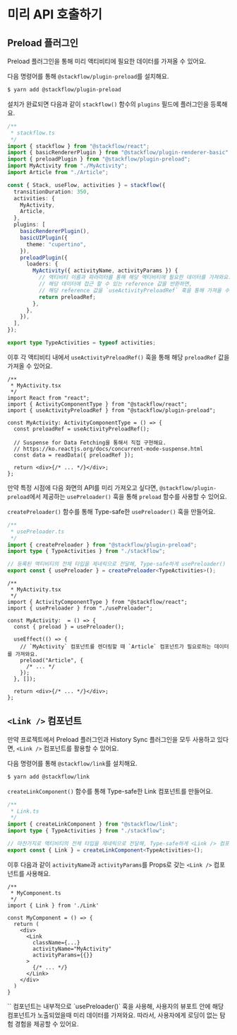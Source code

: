 
# 미리 API 호출하기

## Preload 플러그인

Preload 플러그인을 통해 미리 액티비티에 필요한 데이터를 가져올 수 있어요.

다음 명령어를 통해 `@stackflow/plugin-preload`를 설치해요.

```bash
$ yarn add @stackflow/plugin-preload
```

설치가 완료되면 다음과 같이 `stackflow()` 함수의 `plugins` 필드에 플러그인을 등록해요.

```typescript
/**
 * stackflow.ts
 */
import { stackflow } from "@stackflow/react";
import { basicRendererPlugin } from "@stackflow/plugin-renderer-basic";
import { preloadPlugin } from "@stackflow/plugin-preload";
import MyActivity from "./MyActivity";
import Article from "./Article";

const { Stack, useFlow, activities } = stackflow({
  transitionDuration: 350,
  activities: {
    MyActivity,
    Article,
  },
  plugins: [
    basicRendererPlugin(),
    basicUIPlugin({
      theme: "cupertino",
    }),
    preloadPlugin({
      loaders: {
        MyActivity({ activityName, activityParams }) {
          // 액티비티 이름과 파라미터를 통해 해당 액티비티에 필요한 데이터를 가져와요.
          // 해당 데이터에 접근 할 수 있는 reference 값을 반환하면,
          // 해당 reference 값을 `useActivityPreloadRef` 훅을 통해 가져올 수 있어요.
          return preloadRef;
        },
      },
    }),
  ],
});

export type TypeActivities = typeof activities;
```

이후 각 액티비티 내에서 `useActivityPreloadRef()` 훅을 통해 해당 `preloadRef` 값을 가져올 수 있어요.

```tsx
/**
 * MyActivity.tsx
 */
import React from "react";
import { ActivityComponentType } from "@stackflow/react";
import { useActivityPreloadRef } from "@stackflow/plugin-preload";

const MyActivity: ActivityComponentType = () => {
  const preloadRef = useActivityPreloadRef();

  // Suspense for Data Fetching을 통해서 직접 구현해요.
  // https://ko.reactjs.org/docs/concurrent-mode-suspense.html
  const data = readData({ preloadRef });

  return <div>{/* ... */}</div>;
};
```

만약 특정 시점에 다음 화면의 API를 미리 가져오고 싶다면, `@stackflow/plugin-preload`에서 제공하는 `usePreloader()` 훅을 통해 `preload` 함수를 사용할 수 있어요.

`createPreloader()` 함수를 통해 Type-safe한 `usePreloader()` 훅을 만들어요.

```typescript
/**
 * usePreloader.ts
 */
import { createPreloader } from "@stackflow/plugin-preload";
import type { TypeActivities } from "./stackflow";

// 등록된 액티비티의 전체 타입을 제네릭으로 전달해, Type-safe하게 usePreloader() 훅을 사용해요
export const { usePreloader } = createPreloader<TypeActivities>();
```

```tsx
/**
 * MyActivity.tsx
 */
import { ActivityComponentType } from "@stackflow/react";
import { usePreloader } from "./usePreloader";

const MyActivity:  = () => {
  const { preload } = usePreloader();

  useEffect(() => {
    // `MyActivity` 컴포넌트를 렌더링할 때 `Article` 컴포넌트가 필요로하는 데이터를 가져와요.
    preload("Article", {
      /* ... */
    });
  }, []);

  return <div>{/* ... */}</div>;
};
```

## `<Link />` 컴포넌트

만약 프로젝트에서 Preload 플러그인과 History Sync 플러그인을 모두 사용하고 있다면, `<Link />` 컴포넌트를 활용할 수 있어요.

다음 명령어를 통해 `@stackflow/link`를 설치해요.

```bash
$ yarn add @stackflow/link
```

`createLinkComponent()` 함수를 통해 Type-safe한 Link 컴포넌트를 만들어요.

```typescript
/**
 * Link.ts
 */
import { createLinkComponent } from "@stackflow/link";
import type { TypeActivities } from "./stackflow";

// 마찬가지로 액티비티의 전체 타입을 제네릭으로 전달해, Type-safe하게 <Link /> 컴포넌트를 사용해요
export const { Link } = createLinkComponent<TypeActivities>();
```

이후 다음과 같이 `activityName`과 `activityParams`를 Props로 갖는 `<Link />` 컴포넌트를 사용해요.

```tsx
/**
 * MyComponent.ts
 */
import { Link } from './Link'

const MyComponent = () => {
  return (
    <div>
      <Link
        className={...}
        activityName="MyActivity"
        activityParams={{}}
      >
        {/* ... */}
      </Link>
    </div>
  )
}
```

<Callout emoji="⚡️">
  `<Link />` 컴포넌트는 내부적으로 `usePreloader()` 훅을 사용해, 사용자의 뷰포트
  안에 해당 컴포넌트가 노출되었을때 미리 데이터를 가져와요. 따라서, 사용자에게
  로딩이 없는 탐험 경험을 제공할 수 있어요.
</Callout>
